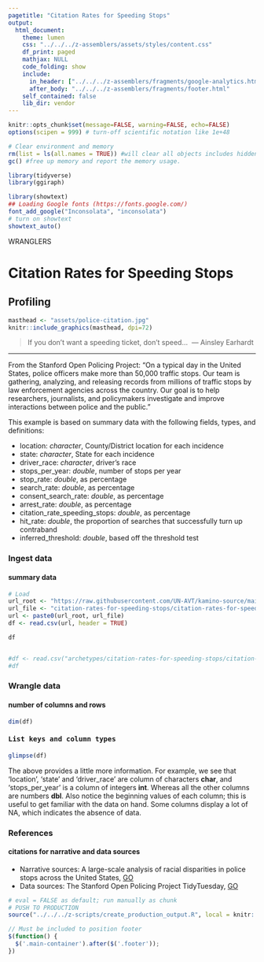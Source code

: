 ```yaml
---
pagetitle: "Citation Rates for Speeding Stops"
output:
  html_document:
    theme: lumen
    css: "../../../z-assemblers/assets/styles/content.css"
    df_print: paged
    mathjax: NULL
    code_folding: show
    include:
      in_header: ["../../../z-assemblers/fragments/google-analytics.html", "../../../z-assemblers/fragments/header.html"]
      after_body: "../../../z-assemblers/fragments/footer.html"
    self_contained: false
    lib_dir: vendor
---
```


```r

knitr::opts_chunk$set(message=FALSE, warning=FALSE, echo=FALSE)
options(scipen = 999) # turn-off scientific notation like 1e+48

# Clear environment and memory
rm(list = ls(all.names = TRUE)) #will clear all objects includes hidden objects.
gc() #free up memory and report the memory usage.

library(tidyverse)
library(ggiraph)

library(showtext)
## Loading Google fonts (https://fonts.google.com/)
font_add_google("Inconsolata", "inconsolata")
# turn on showtext
showtext_auto()

```

<div class="activity">
WRANGLERS
</div>

# Citation Rates for Speeding Stops
## Profiling

```r

masthead <- "assets/police-citation.jpg"
knitr::include_graphics(masthead, dpi=72)

```

> If you don't want a speeding ticket, don't speed...\  
--- Ainsley Earhardt\

***

From the Stanford Open Policing Project: "On a typical day in the United States, police officers make more than 50,000 traffic stops. Our team is gathering, analyzing, and releasing records from millions of traffic stops by law enforcement agencies across the country. Our goal is to help researchers, journalists, and policymakers investigate and improve interactions between police and the public."

This example is based on summary data with the following fields, types, and definitions:

* location:	_character_,	County/District location for each incidence
* state:	_character_,	State for each incidence
* driver_race:	_character_,	driver's race
* stops_per_year:	_double_,	number of stops per year
* stop_rate:	_double_,	as percentage
* search_rate:	_double_,	as percentage
* consent_search_rate:	_double_,	as percentage
* arrest_rate:	_double_,	as percentage
* citation_rate_speeding_stops:	_double_,	as percentage
* hit_rate:	_double_,	the proportion of searches that successfully turn up contraband
* inferred_threshold:	_double_,	based off the threshold test

### Ingest data 
#### summary data

```r

# Load
url_root <- "https://raw.githubusercontent.com/UN-AVT/kamino-source/main/sources/0-shared/data/"
url_file <- "citation-rates-for-speeding-stops/citation-rates-for-speeding-stops.csv"
url <- paste0(url_root, url_file)
df <- read.csv(url, header = TRUE)

df


#df <- read.csv("archetypes/citation-rates-for-speeding-stops/citation-rates-for-speeding-stops.csv", header = TRUE, stringsAsFactors = FALSE)
#df

```


### Wrangle data
#### number of columns and rows


```r

dim(df)

```

#### <kbd>List keys and column types</kbd>

```r
glimpse(df)

```
The above provides a little more information. For example, we see that 'location', 'state' and 'driver_race' are column of characters __char__, and 'stops_per_year' is a column of integers __int__. Whereas all the other columns are numbers __dbl__. Also notice the beginning values of each column; this is useful to get familiar with the data on hand. Some columns display a lot of NA, which indicates the absence of data.


### References
#### citations for narrative and data sources

* Narrative sources:  A large-scale analysis of racial disparities in police stops across the United States, [GO](https://arxiv.org/abs/1706.05678){target="_blank"} 
* Data sources: The Stanford Open Policing Project TidyTuesday, [GO](https://github.com/rfordatascience/tidytuesday/tree/master/data/2019/2019-03-19){target="_blank"}

```r

# eval = FALSE as default; run manually as chunk
# PUSH TO PRODUCTION
source("../../../z-scripts/create_production_output.R", local = knitr::knit_global())

```



```js

// Must be included to position footer
$(function() {
  $('.main-container').after($('.footer'));
})

```

